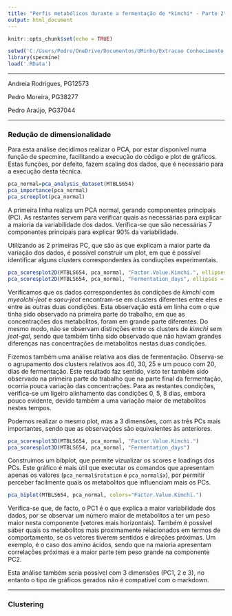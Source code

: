 ```yaml
---
title: "Perfis metabólicos durante a fermentação de *kimchi* - Parte 2"
output: html_document
---
```


```r
knitr::opts_chunk$set(echo = TRUE)
```

```r
setwd('C:/Users/Pedro/OneDrive/Documentos/UMinho/Extracao Conhecimento Bases de dados Biologicas/Trabalho')
library(specmine)
load('.RData')
```

*****

Andreia Rodrigues, PG12573

Pedro Moreira, PG38277

Pedro Araújo, PG37044

*****

### Redução de dimensionalidade

Para esta análise decidimos realizar o PCA, por estar disponível numa função de specmine, facilitando a execução do código e plot de gráficos. Estas funções, por defeito, fazem scaling dos dados, que é necessário para a execução desta técnica.


```r
pca_normal=pca_analysis_dataset(MTBLS654)
pca_importance(pca_normal)
pca_screeplot(pca_normal)
```


A primeira linha realiza um PCA normal, gerando componentes principais (PC). As restantes servem para verificar quais as necessárias para explicar a maioria da variabilidade dos dados. Verifica-se que são necessárias 7 componentes principais para explicar 90% da variabilidade.


Utilizando as 2 primeiras PC, que são as que explicam a maior parte da variação dos dados, é possível construir um plot, em que é possível identificar alguns clusters correspondentes às condiuções experimentais.


```r
pca_scoresplot2D(MTBLS654, pca_normal, "Factor.Value.Kimchi.", ellipses = TRUE, pallette = "Paired", labels = FALSE)
pca_scoresplot2D(MTBLS654, pca_normal, "Fermentation_days", ellipses = TRUE, pallette = "Paired", labels = FALSE)

```


Verificamos que os dados correspondentes às condições de *kimchi* com *myeolchi-jeot* e *saeu-jeot* encontram-se em clusters diferentes entre eles e entre as outras duas condições. Esta observação está em linha com o que tinha sido observado na primeira parte do trabalho, em que as concentrações dos metabolitos, foram em grande parte diferentes. Do mesmo modo, não se observam distinções entre os clusters de *kimchi* sem *jeot-gal*, sendo que também tinha sido observado que não haviam grandes diferenças nas concentrações de metabolitos nestas duas condições.

Fizemos também uma análise relativa aos dias de fermentação. Observa-se o agrupamento dos clusters relativos aos 40, 30, 25 e um pouco com 20, dias de fermentação. Este resultado faz sentido, visto ter também sido observado na primeira parte do trabalho que na parte final da fermentação, ocorria pouca variação das concentrações. Para as restantes condições, verifica-se um ligeiro alinhamento das condições 0, 5, 8 dias, embora pouco evidente, devido também a uma variação maior de metabolitos nestes tempos.


Podemos realizar o mesmo plot, mas a 3 dimensões, com as três PCs mais importantes, sendo que as observações são equivalentes às anteriores.


```r
pca_scoresplot3D(MTBLS654, pca_normal, "Factor.Value.Kimchi.")
pca_scoresplot3D(MTBLS654, pca_normal, "Fermentation_days")
```


Construimos um bibplot, que permite vizualizar os scores e loadings dos PCs. Este gráfico é mais útil que executar os comandos que apresentam apenas os valores (`pca_normal$rotation` e `pca_normal$x`), por permitir perceber facilmente quais os metabolitos que influenciam mais os PCs.


```r
pca_biplot(MTBLS654, pca_normal, colors="Factor.Value.Kimchi.")

```


Verifica-se que, de facto, o PC1 é o que explica a maior variabilidade dos dados, por se observar um número maior de metabolitos a ter um peso maior nesta componente (vetores mais horizontais). Também é possível saber quais os metabolitos mais proximamente relacionados em termos de comportamento, se os vetores tiverem sentidos e direções próximas. Um exemplo, é o caso dos amino ácidos, sendo que na maioria apresentam correlações próximas e a maior parte tem peso grande na componente PC2.

Esta análise também seria possível com 3 dimensões (PC1, 2 e 3), no entanto o tipo de gráficos gerados não é compatível com o markdown.

*****

### Clustering